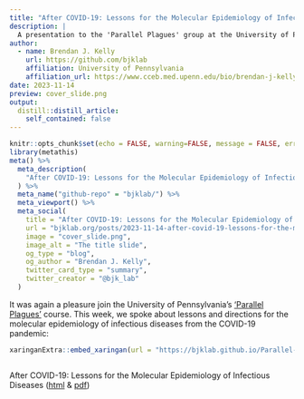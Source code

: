 ```yaml
---
title: "After COVID-19: Lessons for the Molecular Epidemiology of Infectious Diseases"
description: |
  A presentation to the 'Parallel Plagues' group at the University of Pennsylvania.
author:
  - name: Brendan J. Kelly 
    url: https://github.com/bjklab
    affiliation: University of Pennsylvania
    affiliation_url: https://www.cceb.med.upenn.edu/bio/brendan-j-kelly-md-msce
date: 2023-11-14
preview: cover_slide.png
output:
  distill::distill_article:
    self_contained: false
---
```



```r
knitr::opts_chunk$set(echo = FALSE, warning=FALSE, message = FALSE, error = FALSE)
library(metathis)
meta() %>%
  meta_description(
    "After COVID-19: Lessons for the Molecular Epidemiology of Infectious Diseases"
  ) %>% 
  meta_name("github-repo" = "bjklab/") %>% 
  meta_viewport() %>% 
  meta_social(
    title = "After COVID-19: Lessons for the Molecular Epidemiology of Infectious Diseases",
    url = "bjklab.org/posts/2023-11-14-after-covid-19-lessons-for-the-molecular-epidemiology-of-infectious-diseases.html",
    image = "cover_slide.png",
    image_alt = "The title slide",
    og_type = "blog",
    og_author = "Brendan J. Kelly",
    twitter_card_type = "summary",
    twitter_creator = "@bjk_lab"
  )

```

It was again a pleasure join the University of Pennsylvania's ['Parallel Plagues'](https://penntoday.upenn.edu/news/peru-and-us-considering-factors-drive-public-health) course. This week, we spoke about lessons and directions for the molecular epidemiology of infectious diseases from the COVID-19 pandemic:       
  
```r

xaringanExtra::embed_xaringan(url = "https://bjklab.github.io/Parallel-plagues/after_covid_19_slides.html", ratio = "16:9")



```

After COVID-19: Lessons for the Molecular Epidemiology of Infectious Diseases ([html](https://bjklab.github.io/Parallel-plagues/after_covid_19_slides.html) & [pdf](https://bjklab.github.io/Parallel-plagues/after_covid_19_slides.pdf))
  


